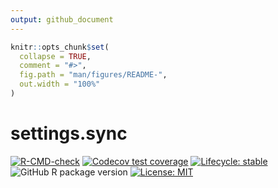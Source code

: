 ```yaml
---
output: github_document
---
```


<!-- README.md is generated from README.Rmd. Please edit that file -->

```r
knitr::opts_chunk$set(
  collapse = TRUE,
  comment = "#>",
  fig.path = "man/figures/README-",
  out.width = "100%"
)
```

# settings.sync

<!-- badges: start -->
[![R-CMD-check](https://github.com/tjpalanca/settings.sync/workflows/R-CMD-check/badge.svg)](https://github.com/tjpalanca/settings.sync/actions)
[![Codecov test coverage](https://codecov.io/gh/tjpalanca/settings.sync/branch/master/graph/badge.svg)](https://codecov.io/gh/tjpalanca/settings.sync?branch=master)
[![Lifecycle: stable](https://img.shields.io/badge/lifecycle-stable-brightgreen.svg)](https://lifecycle.r-lib.org/articles/stages.html#stable)
![GitHub R package version](https://img.shields.io/github/r-package/v/tjpalanca/settings.sync)
[![License: MIT](https://img.shields.io/badge/License-MIT-yellow.svg)](https://opensource.org/licenses/MIT)
<!-- badges: end -->

